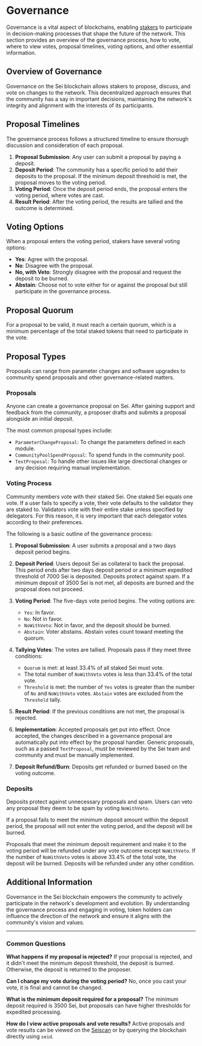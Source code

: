 # Governance

Governance is a vital aspect of blockchains, enabling [stakers](/general-staking) to participate in decision-making processes that shape the future of the network. This section provides an overview of the governance process, how to vote, where to view votes, proposal timelines, voting options, and other essential information.

## Overview of Governance

Governance on the Sei blockchain allows stakers to propose, discuss, and vote on changes to the network. This decentralized approach ensures that the community has a say in important decisions, maintaining the network's integrity and alignment with the interests of its participants.

## Proposal Timelines

The governance process follows a structured timeline to ensure thorough discussion and consideration of each proposal.

1. **Proposal Submission**: Any user can submit a proposal by paying a deposit.
2. **Deposit Period**: The community has a specific period to add their deposits to the proposal. If the minimum deposit threshold is met, the proposal moves to the voting period.
3. **Voting Period**: Once the deposit period ends, the proposal enters the voting period, where votes are cast.
4. **Result Period**: After the voting period, the results are tallied and the outcome is determined.

## Voting Options

When a proposal enters the voting period, stakers have several voting options:

- **Yes**: Agree with the proposal.
- **No**: Disagree with the proposal.
- **No, with Veto**: Strongly disagree with the proposal and request the deposit to be burned.
- **Abstain**: Choose not to vote either for or against the proposal but still participate in the governance process.

## Proposal Quorum

For a proposal to be valid, it must reach a certain quorum, which is a minimum percentage of the total staked tokens that need to participate in the vote.

## Proposal Types

Proposals can range from parameter changes and software upgrades to community spend proposals and other governance-related matters.

### Proposals

Anyone can create a governance proposal on Sei. After gaining support and feedback from the community, a proposer drafts and submits a proposal alongside an initial deposit.

The most common proposal types include:

- `ParameterChangeProposal`: To change the parameters defined in each module.
- `CommunityPoolSpendProposal`: To spend funds in the community pool.
- `TextProposal`: To handle other issues like large directional changes or any decision requiring manual implementation.

### Voting Process

Community members vote with their staked Sei. One staked Sei equals one vote. If a user fails to specify a vote, their vote defaults to the validator they are staked to. Validators vote with their entire stake unless specified by delegators. For this reason, it is very important that each delegator votes according to their preferences.

The following is a basic outline of the governance process:

1. **Proposal Submission**: A user submits a proposal and a two days deposit period begins.

2. **Deposit Period**: Users deposit Sei as collateral to back the proposal. This period ends after two days deposit period or a minimum expedited threshold of 7000 Sei is deposited. Deposits protect against spam. If a minimum deposit of 3500 Sei is not met, all deposits are burned and the proposal does not proceed.

3. **Voting Period**: The five-days vote period begins. The voting options are:
   - `Yes`: In favor.
   - `No`: Not in favor.
   - `NoWithVeto`: Not in favor, and the deposit should be burned.
   - `Abstain`: Voter abstains. Abstain votes count toward meeting the quorum.

4. **Tallying Votes**: The votes are tallied. Proposals pass if they meet three conditions:
   - `Quorum` is met: at least 33.4% of all staked Sei must vote.
   - The total number of `NoWithVeto` votes is less than 33.4% of the total vote.
   - `Threshold` is met: the number of `Yes` votes is greater than the number of `No` and `NoWithVeto` votes. `Abstain` votes are excluded from the `Threshold` tally.

5. **Result Period**: If the previous conditions are not met, the proposal is rejected.

6. **Implementation**: Accepted proposals get put into effect. Once accepted, the changes described in a governance proposal are automatically put into effect by the proposal handler. Generic proposals, such as a passed `TextProposal`, must be reviewed by the Sei team and community and must be manually implemented.

7. **Deposit Refund/Burn**: Deposits get refunded or burned based on the voting outcome.

### Deposits

Deposits protect against unnecessary proposals and spam. Users can veto any proposal they deem to be spam by voting `NoWithVeto`.

If a proposal fails to meet the minimum deposit amount within the deposit period, the proposal will not enter the voting period, and the deposit will be burned.

Proposals that meet the minimum deposit requirement and make it to the voting period will be refunded under any vote outcome except `NoWithVeto`. If the number of `NoWithVeto` votes is above 33.4% of the total vote, the deposit will be burned. Deposits will be refunded under any other condition.

## Additional Information

Governance in the Sei blockchain empowers the community to actively participate in the network's development and evolution. By understanding the governance process and engaging in voting, token holders can influence the direction of the network and ensure it aligns with the community's vision and values.

---

### Common Questions

**What happens if my proposal is rejected?**
If your proposal is rejected, and it didn't meet the minimum deposit threshold, the deposit is burned. Otherwise, the deposit is returned to the proposer.

**Can I change my vote during the voting period?**
No, once you cast your vote, it is final and cannot be changed.

**What is the minimum deposit required for a proposal?**
The minimum deposit required is 3500 Sei, but proposals can have higher thresholds for expedited processing.

**How do I view active proposals and vote results?**
Active proposals and vote results can be viewed on the [Seiscan](https://www.seiscan.app/pacific-1/proposals) or by querying the blockchain directly using `seid`.
